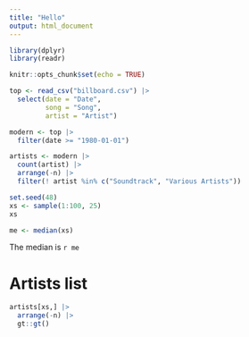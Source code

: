 ```yaml
---
title: "Hello"
output: html_document
---
```


```r
library(dplyr)
library(readr)

knitr::opts_chunk$set(echo = TRUE)
```

```r
top <- read_csv("billboard.csv") |>
  select(date = "Date",
         song = "Song",
         artist = "Artist")
```

```r
modern <- top |>
  filter(date >= "1980-01-01")
```

```r
artists <- modern |>
  count(artist) |>
  arrange(-n) |>
  filter(! artist %in% c("Soundtrack", "Various Artists"))
```

```r
set.seed(48)
xs <- sample(1:100, 25)
xs
```

```r
me <- median(xs)
```

The median is `r me`

# Artists list

```r
artists[xs,] |>
  arrange(-n) |>
  gt::gt()
```

